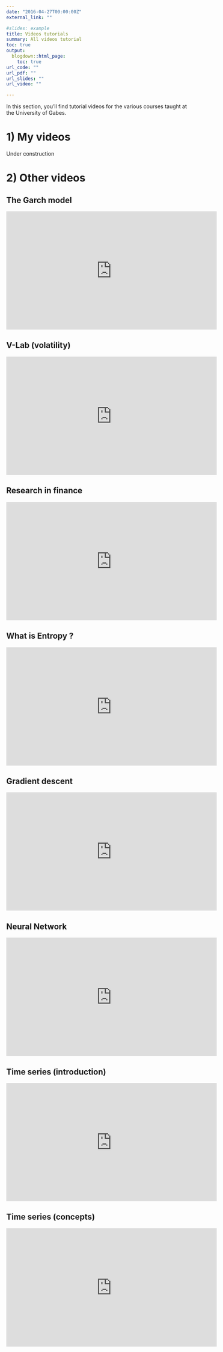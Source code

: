 ```yaml
---
date: "2016-04-27T00:00:00Z"
external_link: ""

#slides: example
title: Videos tutorials
summary: All videos tutorial
toc: true
output:
  blogdown::html_page:
    toc: true
url_code: ""
url_pdf: ""
url_slides: ""
url_video: ""

---
```

In this section, you'll find tutorial videos for the various courses taught at the University of Gabes. 

# 1) My videos


Under construction 




# 2)  Other videos

## The Garch model

<iframe width="560" height="315" src="https://www.youtube.com/embed/anCMsvUbKlM" title="YouTube video player" frameborder="0" allow="accelerometer; autoplay; clipboard-write; encrypted-media; gyroscope; picture-in-picture; web-share" allowfullscreen></iframe>

## V-Lab (volatility)

<iframe width="560" height="315" src="https://www.youtube.com/embed/kZaqBJQvar0" title="YouTube video player" frameborder="0" allow="accelerometer; autoplay; clipboard-write; encrypted-media; gyroscope; picture-in-picture; web-share" allowfullscreen></iframe>

## Research in finance

<iframe width="560" height="315" src="https://www.youtube.com/embed/fio14ZJVucg" title="YouTube video player" frameborder="0" allow="accelerometer; autoplay; clipboard-write; encrypted-media; gyroscope; picture-in-picture; web-share" allowfullscreen></iframe>


## What is Entropy ? 

<iframe width="560" height="315" src="https://www.youtube.com/embed/YtebGVx-Fxw" title="YouTube video player" frameborder="0" allow="accelerometer; autoplay; clipboard-write; encrypted-media; gyroscope; picture-in-picture; web-share" allowfullscreen></iframe>

## Gradient descent 
<iframe width="560" height="315" src="https://www.youtube.com/embed/sDv4f4s2SB8" title="YouTube video player" frameborder="0" allow="accelerometer; autoplay; clipboard-write; encrypted-media; gyroscope; picture-in-picture; web-share" allowfullscreen></iframe>

## Neural Network 

<iframe width="560" height="315" src="https://www.youtube.com/embed/CqOfi41LfDw" title="YouTube video player" frameborder="0" allow="accelerometer; autoplay; clipboard-write; encrypted-media; gyroscope; picture-in-picture; web-share" allowfullscreen></iframe>

## Time series (introduction)

<iframe width="560" height="315" src="https://www.youtube.com/embed/9a70xIMLuzw?si=9U6w2qgnSWAJIbTH" title="YouTube video player" frameborder="0" allow="accelerometer; autoplay; clipboard-write; encrypted-media; gyroscope; picture-in-picture; web-share" referrerpolicy="strict-origin-when-cross-origin" allowfullscreen></iframe>

## Time series (concepts)
<iframe width="560" height="315" src="https://www.youtube.com/embed/CcTCILi6Azc?si=y1d6y0o8O7M7TMUZ" title="YouTube video player" frameborder="0" allow="accelerometer; autoplay; clipboard-write; encrypted-media; gyroscope; picture-in-picture; web-share" referrerpolicy="strict-origin-when-cross-origin" allowfullscreen></iframe>


